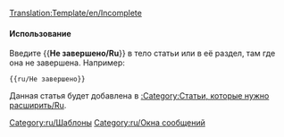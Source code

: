 <noinclude>[[Translation:Template/en/Incomplete]]</noinclude>{{en/Ambox| type  = content
| image = UnderConstructionOrange.png
| text  = <strong>Не завершено</strong><br> Обратите внимание, что статья еще ​​не завершена, так как она находится в стадии разработки.
}}<includeonly>{{{1|[[Category:ru/Статьи, которые нужно расширить]]}}}</includeonly><noinclude>

====Использование====
Введите <nowiki>{{</nowiki>'''Не завершено/Ru'''<nowiki>}}</nowiki> в тело статьи или в её раздел, там где она не завершена.
Например:
<pre>{{ru/Не завершено}}</pre>
Данная статья будет добавлена в [[Category/ru/Статьи, которые нужно расширить|:Category:Статьи, которые нужно расширить/Ru]].

[[Category:ru/Шаблоны]][[Category:ru/Окна сообщений]]</noinclude>
